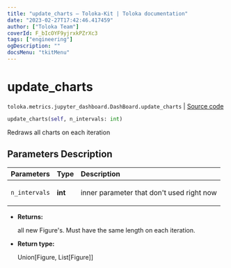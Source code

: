 ```yaml
---
title: "update_charts — Toloka-Kit | Toloka documentation"
date: "2023-02-27T17:42:46.417459"
author: ["Toloka Team"]
coverId: F_bIcOYF9yjrxkPZrXc3
tags: ["engineering"]
ogDescription: ""
docsMenu: "tkitMenu"
---
```


# update_charts
`toloka.metrics.jupyter_dashboard.DashBoard.update_charts` | [Source code](https://github.com/Toloka/toloka-kit/blob/v1.1.4/src/metrics/jupyter_dashboard.py#L302)

```python
update_charts(self, n_intervals: int)
```

Redraws all charts on each iteration

## Parameters Description

| Parameters | Type | Description |
| :----------| :----| :-----------|
`n_intervals`|**int**|<p>inner parameter that don&#x27;t used right now</p>

* **Returns:**

  all new Figure's.
Must have the same length on each iteration.

* **Return type:**

  Union\[Figure, List\[Figure\]\]